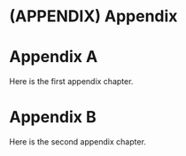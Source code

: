 # (APPENDIX) Appendix {-} 

# Appendix A

Here is the first appendix chapter.

# Appendix B

Here is the second appendix chapter.